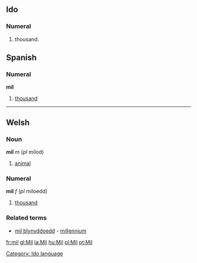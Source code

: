 ==Ido==
===Numeral===
# thousand.
[[Category: Ido language]]


==Spanish==
===Numeral===
'''mil'''

# [[thousand]]

----
==Welsh==
===Noun===
'''mil''' ''m'' (''pl'' milod)
# [[animal]]

===Numeral===
'''mil''' ''f'' (''pl'' miloedd)
# [[thousand]]
===Related terms===
* [[mil blynyddoedd]] - [[millennium]]

[[fr:mil]]
[[gl:Mil]]
[[la:Mil]]
[[hu:Mil]]
[[pl:Mil]]
[[pt:Mil]]